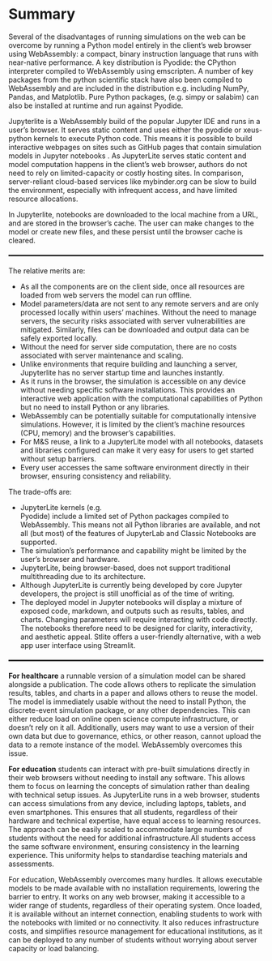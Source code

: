 # Summary

<div class="justify-text">
  <div class="alert alert-block alert-info">
Several of the disadvantages of running simulations on the web can be overcome by running a Python model entirely in the client's web browser using WebAssembly: a compact, binary instruction language that runs with near-native performance. A key distribution is Pyodide: the CPython interpreter compiled to WebAssembly using emscripten. A number of key packages from the python scientific stack have also been compiled to WebAssembly and are included in the distribution e.g. including NumPy, Pandas, and Matplotlib. Pure Python packages, (e.g. simpy or salabim) can also be installed at runtime and run against Pyodide.
  </div>

Jupyterlite \cite{jupyterlite} is a WebAssembly build of the popular Jupyter IDE and runs in a user's browser. It serves static content and uses either the pyodide or xeus-python kernels to execute Python code. This means it is possible to build interactive webpages on sites such as GitHub pages that contain simulation models in Jupyter notebooks \cite{jupyterlab_jupyterlab_2022}. As JupyterLite serves static content and model computation happens in the client's web browser, authors do not need to rely on limited-capacity or costly hosting sites. In comparison, server-reliant cloud-based services like mybinder.org can be slow to build the environment, especially with infrequent access, and have limited resource allocations. 

In Jupyterlite, notebooks are downloaded to the local machine from a URL, and are stored in the browser's cache. The user can make changes to the model or create new files, and these persist until the browser cache is cleared. 

<hr style="border: none; border-top: 2px solid #333; margin: 20px 0;">

The relative merits are:

*  As all the components are on the client side, once all resources are loaded from web servers the model can run offline.
*  Model parameters/data are not sent to any remote servers and are only processed locally within users' machines. Without the need to manage servers, the security risks associated with server vulnerabilities are mitigated. Similarly, files can be downloaded and output data can be safely exported locally. 
*  Without the need for server side computation, there are no costs associated with server maintenance and scaling.
*  Unlike environments that require building and launching a server, Jupyterlite has no server startup time and launches instantly.
*  As it runs in the browser, the simulation is accessible on any device without needing specific software installations. This provides an interactive web application with the computational capabilities of Python but no need to install Python or any libraries.
*  WebAssembly can be potentially suitable for computationally intensive simulations. However, it is limited by the client's machine resources (CPU, memory) and the browser's capabilities.
*  For M\&S reuse, a link to a JupyterLite model with all notebooks, datasets and libraries configured can make it very easy for users to get started without setup barriers.
*  Every user accesses the same software environment directly in their browser, ensuring consistency and reliability.

The trade-offs are: 

* JupyterLite kernels (e.g.  
    Pyodide) include a limited set of Python packages compiled to WebAssembly. This means not all Python libraries are available, and not all (but most) of the features of JupyterLab and Classic Notebooks are supported.
*  The simulation's performance and capability might be limited by the user's browser and hardware.
*  JupyterLite, being browser-based, does not support traditional multithreading due to its architecture. 
*  Although JupyterLite is currently being developed by core Jupyter developers, the project is still unofficial as of the time of writing.
*  The deployed model in Jupyter notebooks will display a mixture of exposed code, markdown, and outputs such as results, tables, and charts. Changing parameters will require interacting with code directly. The notebooks therefore need to be designed for clarity, interactivity, and aesthetic appeal. Stlite offers a user-friendly alternative, with a web app user interface using Streamlit.

<hr style="border: none; border-top: 2px solid #333; margin: 20px 0;">

  <div class="alert alert-block alert-success">
**For healthcare** a runnable version of a simulation model can be shared alongside a publication. The code allows others to replicate the simulation results, tables, and charts in a paper and allows others to reuse the model. The model is immediately usable without the need to install Python, the discrete-event simulation package, or any other dependencies. This can either reduce load on online open science compute infrastructure, or doesn't rely on it all. Additionally, users may want to use a version of their own data but due to governance, ethics, or other reason, cannot upload the data to a remote instance of the model. WebAssembly overcomes this issue.
  </div>

  <div class="alert alert-block alert-success">
**For education** students can interact with pre-built simulations directly in their web browsers without needing to install any software. This allows them to focus on learning the concepts of simulation rather than dealing with technical setup issues. As JupyterLite runs in a web browser, students can access simulations from any device, including laptops, tablets, and even smartphones. This ensures that all students, regardless of their hardware and technical expertise, have equal access to learning resources. The approach can be easily scaled to accommodate large numbers of students without the need for additional infrastructure.All students access the same software environment, ensuring consistency in the learning experience. This uniformity helps to standardise teaching materials and assessments.

For education, WebAssembly overcomes many hurdles. It allows executable 
models to be made available with no installation requirements, lowering the 
barrier to entry. It works on any web browser, making it accessible to a wider 
range of students, regardless of their operating system. Once loaded, it is 
available without an internet connection, enabling students to work with the 
notebooks with limited or no connectivity. It also reduces infrastructure costs,
and simplifies resource management for educational institutions, as it can be 
deployed to any number of students without worrying about server capacity or 
load balancing.  
  </div>
</div>


